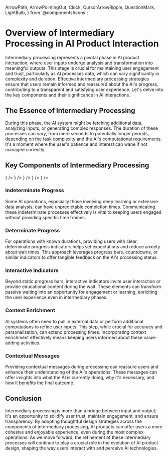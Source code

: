   ArrowPath,
  ArrowPointingOut,
  Clock,
  CursorArrowRipple,
  QuestionMark,
  LightBulb,
} from '@components/icons';

# Overview of Intermediary Processing in AI Product Interaction

Intermediary processing represents a pivotal phase in AI product interaction, where user inputs undergo analysis and transformation into meaningful outputs. This stage is crucial for maintaining user engagement and trust, particularly as AI processes data, which can vary significantly in complexity and duration. Effective intermediary processing strategies ensure that users remain informed and reassured about the AI's progress, contributing to a transparent and satisfying user experience. Let's delve into the key components and their significance in AI interactions.

## The Essence of Intermediary Processing

During this phase, the AI system might be fetching additional data, analyzing inputs, or generating complex responses. The duration of these processes can vary, from mere seconds to potentially longer periods, depending on the task complexity and the AI's computational requirements. It's a moment where the user's patience and interest can wane if not managed correctly.

## Key Components of Intermediary Processing

<Cards num={2}>
  <Card
    href='/intermediary-processing/indeterminate-progress'
    title='Indeterminate Progress'
    icon={<QuestionMark />}
  />
  <Card
    href='/intermediary-processing/determinate-progress'
    title='Determinate Progress'
    icon={<Clock />}
  />
  <Card
    href='/intermediary-processing/interactive-indicators'
    title='Interactive Indicators'
    icon={<CursorArrowRipple />}
  />
  <Card
    href='/intermediary-processing/context-enrichment'
    title='Context Enrichment'
    icon={<ArrowPointingOut />}
  />
  <Card
    href='/intermediary-processing/contextual-messages'
    title='Contextual Messages'
    icon={<LightBulb />}
  />
</Cards>

### Indeterminate Progress

Some AI operations, especially those involving deep learning or extensive data analysis, can have unpredictable completion times. Communicating these indeterminate processes effectively is vital to keeping users engaged without providing specific time frames.

### Determinate Progress

For operations with known durations, providing users with clear, determinate progress indicators helps set expectations and reduce anxiety about wait times. This approach leverages progress bars, countdowns, or similar indicators to offer tangible feedback on the AI's processing status.

### Interactive Indicators

Beyond static progress bars, interactive indicators invite user interaction or provide educational content during the wait. These elements can transform passive waiting into an opportunity for engagement or learning, enriching the user experience even in intermediary phases.

### Context Enrichment

AI systems often need to pull in external data or perform additional computations to refine user inputs. This step, while crucial for accuracy and personalization, can extend processing times. Incorporating context enrichment effectively means keeping users informed about these value-adding activities.

### Contextual Messages

Providing contextual messages during processing can reassure users and enhance their understanding of the AI's operations. These messages can offer insights into what the AI is currently doing, why it's necessary, and how it benefits the final outcome.

## Conclusion

Intermediary processing is more than a bridge between input and output; it's an opportunity to solidify user trust, maintain engagement, and ensure transparency. By adopting thoughtful design strategies across the components of intermediary processing, AI products can offer users a more cohesive and enjoyable experience, even during the most complex operations. As we move forward, the refinement of these intermediary processes will continue to play a crucial role in the evolution of AI product design, shaping the way users interact with and perceive AI technologies.
